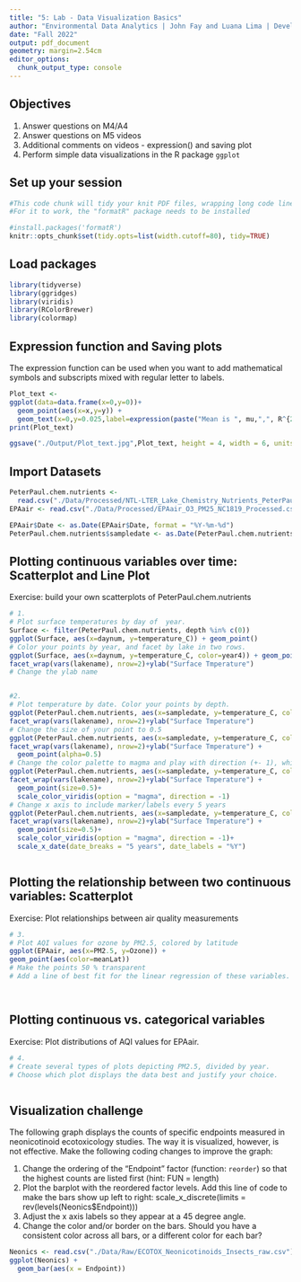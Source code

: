 ```yaml
---
title: "5: Lab - Data Visualization Basics"
author: "Environmental Data Analytics | John Fay and Luana Lima | Developed by Kateri Salk"
date: "Fall 2022"
output: pdf_document
geometry: margin=2.54cm
editor_options: 
  chunk_output_type: console
---
```


## Objectives
1. Answer questions on M4/A4
2. Answer questions on M5 videos
3. Additional comments on videos - expression() and saving plot
4. Perform simple data visualizations in the R package `ggplot`

## Set up your session

```r
#This code chunk will tidy your knit PDF files, wrapping long code lines
#For it to work, the "formatR" package needs to be installed

#install.packages('formatR')
knitr::opts_chunk$set(tidy.opts=list(width.cutoff=80), tidy=TRUE)
```

## Load packages

```r
library(tidyverse)
library(ggridges)
library(viridis)
library(RColorBrewer)
library(colormap)
```

## Expression function and Saving plots

The expression function can be used when you want to add mathematical symbols and subscripts mixed with regular letter to labels. 

```r

Plot_text <-
ggplot(data=data.frame(x=0,y=0))+
  geom_point(aes(x=x,y=y)) +
  geom_text(x=0,y=0.025,label=expression(paste("Mean is ", mu,",", R^{2},'=0.6')))
print(Plot_text)

ggsave("./Output/Plot_text.jpg",Plot_text, height = 4, width = 6, units = "in", dpi = 300)

```

## Import Datasets

```r

PeterPaul.chem.nutrients <- 
  read.csv("./Data/Processed/NTL-LTER_Lake_Chemistry_Nutrients_PeterPaul_Processed.csv", stringsAsFactors = TRUE)
EPAair <- read.csv("./Data/Processed/EPAair_O3_PM25_NC1819_Processed.csv", stringsAsFactors = TRUE)

EPAair$Date <- as.Date(EPAair$Date, format = "%Y-%m-%d")
PeterPaul.chem.nutrients$sampledate <- as.Date(PeterPaul.chem.nutrients$sampledate, format = "%Y-%m-%d")

```


## Plotting continuous variables over time: Scatterplot and Line Plot

Exercise: build your own scatterplots of PeterPaul.chem.nutrients

```r

# 1. 
# Plot surface temperatures by day of  year.
Surface <- filter(PeterPaul.chem.nutrients, depth %in% c(0))
ggplot(Surface, aes(x=daynum, y=temperature_C)) + geom_point()
# Color your points by year, and facet by lake in two rows.
ggplot(Surface, aes(x=daynum, y=temperature_C, color=year4)) + geom_point()+
facet_wrap(vars(lakename), nrow=2)+ylab("Surface Tmperature")
# Change the ylab name


#2. 
# Plot temperature by date. Color your points by depth.
ggplot(PeterPaul.chem.nutrients, aes(x=sampledate, y=temperature_C, color=depth)) + geom_point()+
facet_wrap(vars(lakename), nrow=2)+ylab("Surface Tmperature")
# Change the size of your point to 0.5
ggplot(PeterPaul.chem.nutrients, aes(x=sampledate, y=temperature_C, color=depth)) + geom_point()+
facet_wrap(vars(lakename), nrow=2)+ylab("Surface Tmperature") +
  geom_point(alpha=0.5)
# Change the color palette to magma and play with direction (+- 1), which one makes more sense?
ggplot(PeterPaul.chem.nutrients, aes(x=sampledate, y=temperature_C, color=depth)) + geom_point()+
facet_wrap(vars(lakename), nrow=2)+ylab("Surface Tmperature") +
  geom_point(size=0.5)+
  scale_color_viridis(option = "magma", direction = -1)
# Change x axis to include marker/labels every 5 years
ggplot(PeterPaul.chem.nutrients, aes(x=sampledate, y=temperature_C, color=depth)) + geom_point()+
facet_wrap(vars(lakename), nrow=2)+ylab("Surface Tmperature") +
  geom_point(size=0.5)+
  scale_color_viridis(option = "magma", direction = -1)+
  scale_x_date(date_breaks = "5 years", date_labels = "%Y")



```
## Plotting the relationship between two continuous variables: Scatterplot

Exercise: Plot relationships between air quality measurements

```r

# 3. 
# Plot AQI values for ozone by PM2.5, colored by latitude
ggplot(EPAair, aes(x=PM2.5, y=Ozone)) +
geom_point(aes(color=meanLat)) 
# Make the points 50 % transparent
# Add a line of best fit for the linear regression of these variables.




```

## Plotting continuous vs. categorical variables

Exercise: Plot distributions of AQI values for EPAair.

```r

# 4. 
# Create several types of plots depicting PM2.5, divided by year. 
# Choose which plot displays the data best and justify your choice. 



```


## Visualization challenge

The following graph displays the counts of specific endpoints measured in neonicotinoid ecotoxicology studies. The way it is visualized, however, is not effective. Make the following coding changes to improve the graph: 

1. Change the ordering of the "Endpoint" factor (function: `reorder`) so that the highest counts are listed first (hint: FUN = length)
2. Plot the barplot with the reordered factor levels. Add this line of code to make the bars show up left to right:   scale_x_discrete(limits = rev(levels(Neonics$Endpoint)))
3. Adjust the x axis labels so they appear at a 45 degree angle. 
4. Change the color and/or border on the bars. Should you have a consistent color across all bars, or a different color for each bar?
```r

Neonics <- read.csv("./Data/Raw/ECOTOX_Neonicotinoids_Insects_raw.csv")
ggplot(Neonics) +
  geom_bar(aes(x = Endpoint))



```
